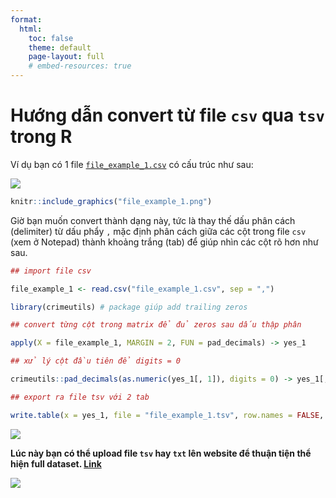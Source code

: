 ```yaml
---
format:
  html:
    toc: false
    theme: default
    page-layout: full
    # embed-resources: true
---    
```


# **Hướng dẫn convert từ file `csv` qua `tsv` trong R** {.unnumbered}

Ví dụ bạn có 1 file [`file_example_1.csv`](https://tuhocr.netlify.app/file_example_1.csv) có cấu trúc như sau:

![](file_example_1.png)

```r
knitr::include_graphics("file_example_1.png")
```

Giờ bạn muốn convert thành dạng này, tức là thay thế dấu phân cách (delimiter) từ dấu phẩy `,` mặc định phân cách giữa các cột trong file `csv` (xem ở Notepad) thành khoảng trắng (tab) để giúp nhìn các cột rõ hơn như sau.

```r

## import file csv

file_example_1 <- read.csv("file_example_1.csv", sep = ",")

library(crimeutils) # package giúp add trailing zeros

## convert từng cột trong matrix để đủ zeros sau dấu thập phân

apply(X = file_example_1, MARGIN = 2, FUN = pad_decimals) -> yes_1

## xử lý cột đầu tiên để digits = 0

crimeutils::pad_decimals(as.numeric(yes_1[, 1]), digits = 0) -> yes_1[, 1]

## export ra file tsv với 2 tab

write.table(x = yes_1, file = "file_example_1.tsv", row.names = FALSE, sep = "\t\t", quote = FALSE)
```

![](file_example_2.png)

**Lúc này bạn có thể upload file `tsv` hay `txt` lên website để thuận tiện thể hiện full dataset. [Link](https://tuhocr.netlify.app/file_example_1.txt)**

![](file_example_3.png)













